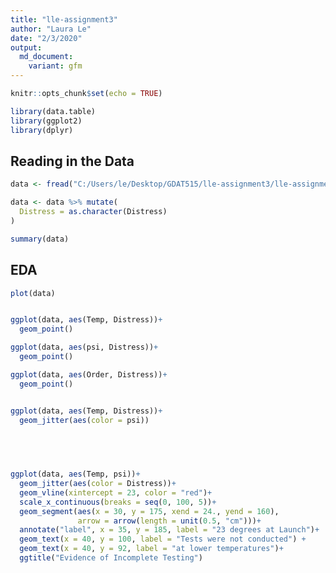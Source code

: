 ---
title: "lle-assignment3"
author: "Laura Le"
date: "2/3/2020"
output:
  md_document:
    variant: gfm
---

```{r setup, include=FALSE}
knitr::opts_chunk$set(echo = TRUE)

library(data.table)
library(ggplot2)
library(dplyr)

```

## Reading in the Data

```{r data}
data <- fread("C:/Users/le/Desktop/GDAT515/lle-assignment3/lle-assignment3/challengerdata.csv")

data <- data %>% mutate(
  Distress = as.character(Distress)
)

summary(data)

```

## EDA

```{r EDA}


plot(data)


ggplot(data, aes(Temp, Distress))+
  geom_point()

ggplot(data, aes(psi, Distress))+
  geom_point()

ggplot(data, aes(Order, Distress))+
  geom_point()


ggplot(data, aes(Temp, Distress))+
  geom_jitter(aes(color = psi))


  
  

```

```{r}
ggplot(data, aes(Temp, psi))+
  geom_jitter(aes(color = Distress))+
  geom_vline(xintercept = 23, color = "red")+
  scale_x_continuous(breaks = seq(0, 100, 5))+
  geom_segment(aes(x = 30, y = 175, xend = 24., yend = 160),
               arrow = arrow(length = unit(0.5, "cm")))+
  annotate("label", x = 35, y = 185, label = "23 degrees at Launch")+
  geom_text(x = 40, y = 100, label = "Tests were not conducted") +
  geom_text(x = 40, y = 92, label = "at lower temperatures")+
  ggtitle("Evidence of Incomplete Testing")
```

